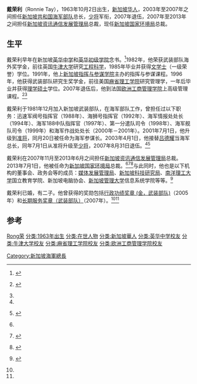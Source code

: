 {{Infobox military person
|name = 戴荣利
|born = {{Birth date and age|1963|10|2}}<ref name=IDA>{{en icon}} {{cite web|title=戴荣利的CV|url=http://www.ida.gov.sg/~/media/Files/Archive/News%20and%20Events/News_and_Events_Level2/20070910144209/MR10Sep07AnnexA.pdf|publisher=新加坡资讯通信发展管理局|accessdate=2013年12月5日|archive-url=https://web.archive.org/web/20140202173752/http://www.ida.gov.sg/~/media/Files/Archive/News%20and%20Events/News_and_Events_Level2/20070910144209/MR10Sep07AnnexA.pdf|archive-date=2014年2月2日|dead-url=yes}}</ref>
|image = File:US Navy 070724-N-6512M-035 Chief of Naval Operations (CNO) Adm. Mike Mullen and Chief of Republic of Singapore Navy Rear Adm. Ronnie Tay enjoy a light moment while talking with OPNAV staff.jpg
|image_size = 
|caption = 戴荣利（黑服）和美国海军的[[迈克尔·马伦|迈克尔·马伦]]上将在2007年拍的照片。
|placeofbirth = {{MYS}}[[新加坡|新加坡]]
|allegiance = [[新加坡|新加坡]]
|branch = [[新加坡共和国武装部队|新加坡共和国武装部队]]
|serviceyears = 1981年－2007年
|rank = [[少将|少将]]
|commands =
* 迅速军阀号指挥官（1988年）
* 海狮号指挥官（1992年）
* 海军情报处处长（1994年）
* 海军188中队指挥官（1997年）
* 第一分遣队司令（1998年）
* 海军舰队司令（1999年）
* 海军作战处处长（2000年－2001年）
* 海军参谋长（2001年－2003年）
* 海军总长（2003年－2007年）
|awards =
|spouse = Leah Teo
|relations = 
|laterwork =
|signature =
}}
'''戴荣利'''（Ronnie Tay），1963年10月2日出生，[[新加坡华人|新加坡华人]]，2003年至2007年之间担任[[新加坡共和国海军部队|新加坡共和国海军部队]]总长，[[少将|少将]]军衔，2007年退伍，2007年至2013年之间担任[[新加坡资讯通信发展管理局|新加坡资讯通信发展管理局]]总裁，现任[[新加坡国家环境局|新加坡国家环境局]]总裁。

==生平==
戴荣利早年在新加坡[[英华中学_(自主)|英华中学]]和[[英华初级学院|英华初级学院]]念书。<ref>{{en icon}} {{cite web|title=2013年展示 |url=http://www.acjc.edu.sg/article/2063 |publisher=英华初级学院 |accessdate=2013年12月5日 |deadurl=yes |archiveurl=https://web.archive.org/web/20140224051028/http://www.acjc.edu.sg/article/2063 |archivedate=2014年2月24日 }}</ref>1982年，他荣获武装部队海外奖学金，前往英国[[牛津大学|牛津大学]]研究[[工程科学|工程科学]]，1985年毕业并获得[[文学士|文学士]]（一级荣誉）学位。1991年，他上[[吴庆瑞指挥与参谋学院|新加坡指挥与参谋学院]]主办的指挥与参谋课程。1996年，他获得武装部队研究生奖学金，前往美国[[麻省理工学院|麻省理工学院]]研究管理学，一年后毕业并获得[[理学硕士|理学硕士]]学位。2007年退伍后，他到法国[[欧洲工商管理学院|欧洲工商管理学院]]上高级管理课程。<ref name=ISS>{{en icon}} {{cite web|title=新加坡国立大学系统科学院管理委员会|url=https://www.iss.nus.edu.sg/AboutISS/OurManagementBoard/RonnieTay.aspx|publisher=新加坡国立大学系统科学院|accessdate=2013年12月5日|archive-date=2013年11月28日|archive-url=https://web.archive.org/web/20131128154939/http://www.iss.nus.edu.sg/AboutISS/OurManagementBoard/RonnieTay.aspx|dead-url=no}}</ref><ref name=IDA />

戴荣利于1981年12月加入新加坡武装部队，在海军部队工作，曾担任过以下职务：迅速军阀号指挥官（1988年）、海狮号指挥官（1992年）、海军情报处处长（1994年）、海军188中队指挥官（1997年）、第一分遣队司令（1998年）、海军舰队司令（1999年）和海军作战处处长（2000年－2001年）。2001年7月1日，他升级到[[准将|准将]]，同月20日被任命为海军参谋长。2003年4月1日，他接替[[吕德耀|吕德耀]]当海军总长，同年7月1日从准将升级至[[少将|少将]]，2007年8月31日退伍。<ref name=IDA /><ref>{{en icon}} {{cite web|title=新加坡新海军总长即将上任|url=http://news.asiaone.com/News/AsiaOne+News/Singapore/Story/A1Story20070727-19987.html|publisher=AsiaOne News|accessdate=2013年12月5日|date=2007年7月27日|deadurl=yes|archiveurl=https://web.archive.org/web/20140220052017/http://news.asiaone.com/News/AsiaOne+News/Singapore/Story/A1Story20070727-19987.html|archivedate=2014年2月20日}}</ref>

戴荣利在2007年11月至2013年6月之间担任[[新加坡资讯通信发展管理局|新加坡资讯通信发展管理局]]总裁。2013年7月1日，他被任命为[[新加坡国家环境局|新加坡国家环境局]]总裁。<ref name=ISS /><ref>{{en icon}} {{cite web|author=Grace Chua|url=http://www.straitstimes.com/breaking-news/singapore/story/national-environment-agency-get-new-ceo-july-20130605|title=国家环境局新总裁7月上任|publisher=海峡时报|date=2013年6月5日|accessdate=2013年10月13日|archive-date=2013年6月22日|archive-url=https://web.archive.org/web/20130622105708/http://www.straitstimes.com/breaking-news/singapore/story/national-environment-agency-get-new-ceo-july-20130605|dead-url=no}}</ref><ref>{{en icon}} {{cite web|url=https://www.ida.gov.sg/About-Us/Newsroom/Media-Releases/2013/Appointment-of-Deputy-Chairman-and-Managing-Director-at-IDA-Singapore|title=新加坡资讯通信发展管理局重新任命副主席和常务董事|publisher=新加坡资讯通信发展管理局|date=2013年5月2日|accessdate=2013年10月13日|deadurl=yes|archiveurl=https://web.archive.org/web/20131217155217/https://www.ida.gov.sg/About-Us/Newsroom/Media-Releases/2013/Appointment-of-Deputy-Chairman-and-Managing-Director-at-IDA-Singapore|archivedate=2013年12月17日}}</ref>与此同时，他也是以下机构的董事会、政务会等的成员：[[媒体发展管理局|媒体发展管理局]]、[[新加坡科技研究局|新加坡科技研究局]]、[[南洋理工大学|南洋理工大学]]国立教育学院、新加坡电脑协会、[[新加坡管理大学|新加坡管理大学]]信息系统学院等等。<ref>{{en icon}} {{cite web|title=新加坡国家环境局|url=http://investing.businessweek.com/research/stocks/private/person.asp?personId=39370564&privcapId=61147816&previousCapId=875569&previousTitle=SINGAPORE%20PRESS%20HOLDINGS%20LTD|publisher=彭博商业周刊|accessdate=2013年12月5日}}</ref>

戴荣利已婚，有二子。他曾获得的奖勋包括[[新加坡武装部队荣誉制度|行政功绩奖章 (金，武装部队)]]（2005年）和[[新加坡武装部队荣誉制度|长期服务奖章（武装部队）]]（2007年）。<ref name=ISS /><ref name=IDA />

==参考==
{{reflist}}

{{start box}}
{{s-off}}
{{s-before|[[吕德耀|吕德耀]]少将}}
{{s-title|[[新加坡共和国海军部队|新加坡共和国海军部队]]总长|2003年4月1日－2007年8月31日}}
{{s-after|[[赵文良|赵文良]]准将}}
{{end box}}

{{DEFAULTSORT:Tay, Ronnie}}
[[分类:戴姓|Rong荣]]
[[分类:1963年出生|分类:1963年出生]]
[[分类:在世人物|分类:在世人物]]
[[Category:新加坡海軍總長|Category:新加坡海軍總長]]
[[分类:新加坡華人|分类:新加坡華人]]
[[分类:英华中学校友|分类:英华中学校友]]
[[分类:牛津大学校友|分类:牛津大学校友]]
[[分类:麻省理工学院校友|分类:麻省理工学院校友]]
[[分类:欧洲工商管理学院校友|分类:欧洲工商管理学院校友]]